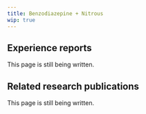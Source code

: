 ---
title: Benzodiazepine + Nitrous
wip: true
---

## Experience reports

This page is still being written.

## Related research publications

This page is still being written.

